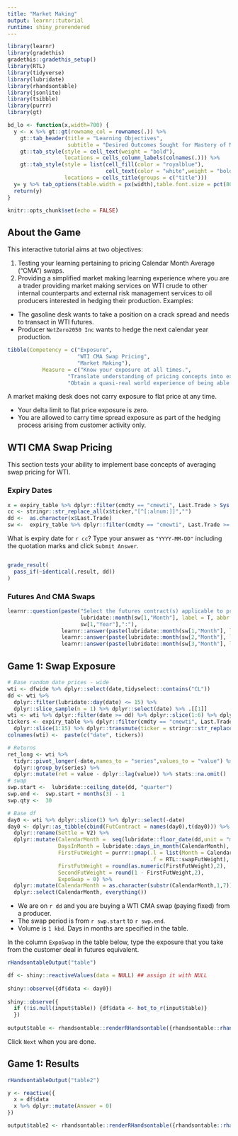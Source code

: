 ```yaml
---
title: "Market Making"
output: learnr::tutorial
runtime: shiny_prerendered
---
```


```r
library(learnr)
library(gradethis)
gradethis::gradethis_setup()
library(RTL)
library(tidyverse)
library(lubridate)
library(rhandsontable)
library(jsonlite)
library(tsibble)
library(purrr)
library(gt)

bd_lo <- function(x,width=700) {
  y <- x %>% gt::gt(rowname_col = rownames(.)) %>%
    gt::tab_header(title = "Learning Objectives",
                   subtitle = "Desired Outcomes Sought for Mastery of Material") %>%
    gt::tab_style(style = cell_text(weight = "bold"),
                  locations = cells_column_labels(colnames(.))) %>%
    gt::tab_style(style = list(cell_fill(color = "royalblue"),
                               cell_text(color = "white",weight = "bold")),
                  locations = cells_title(groups = c("title")))
  y= y %>% tab_options(table.width = px(width),table.font.size = pct(80))
  return(y)
}

knitr::opts_chunk$set(echo = FALSE)
```

## About the Game

This interactive tutorial aims at two objectives:

1. Testing your learning pertaining to pricing Calendar Month Average ("CMA") swaps.
2. Providing a simplified market making learning experience where you are a trader providing market making services on WTI crude to other internal counterparts and external risk management services to oil producers interested in hedging their production. Examples:

  + The gasoline desk wants to take a position on a crack spread and needs to transact in WTI futures.
  + Producer `NetZero2050 Inc` wants to hedge the next calendar year production.

```r
tibble(Competency = c("Exposure",
                      "WTI CMA Swap Pricing",
                      "Market Making"),
           Measure = c("Know your exposure at all times.",
                   "Translate understanding of pricing concepts into exposure.",
                   "Obtain a quasi-real world experience of being able to operate as a trader in pricing deals and managing risk effectively.")) %>% bd_lo()
```

A market making desk does not carry exposure to flat price at any time. 

+ Your delta limit to flat price exposure is zero.
+ You are allowed to carry time spread exposure as part of the hedging process arising from customer activity only.


## WTI CMA Swap Pricing

This section tests your ability to implement base concepts of averaging swap pricing for WTI. 

### Expiry Dates

```r
x = expiry_table %>% dplyr::filter(cmdty == "cmewti", Last.Trade > Sys.Date()) %>% dplyr::slice(1:20) %>% dplyr::sample_n(1) %>% dplyr::select(ticker, Last.Trade)
cc <- stringr::str_replace_all(x$ticker,"[^[:alnum:]]","")
dd <-  as.character(x$Last.Trade)
sw <-  expiry_table %>% dplyr::filter(cmdty == "cmewti", Last.Trade >= dd) %>% slice(1:3)
```

What is expiry date for `r cc`? Type your answer as `"YYYY-MM-DD"` including the quotation marks and click `Submit Answer`.

```r

```
 
```r
grade_result(
  pass_if(~identical(.result, dd))
)
```

### Futures And CMA Swaps

```r
learnr::question(paste("Select the futures contract(s) applicable to pricing a WTI CMA for",
                       lubridate::month(sw[1,"Month"], label = T, abbr = F) %>% as.character(),
                       sw[1,"Year"],":"),
                 learnr::answer(paste(lubridate::month(sw[1,"Month"], label = T, abbr = F) %>% as.character(),sw[1,"Year"])),
                 learnr::answer(paste(lubridate::month(sw[2,"Month"], label = T, abbr = F) %>% as.character(),sw[2,"Year"]), correct = TRUE),
                 learnr::answer(paste(lubridate::month(sw[3,"Month"], label = T, abbr = F) %>% as.character(),sw[3,"Year"]), correct = TRUE))
```

## Game 1: Swap Exposure

```r
# Base random date prices - wide
wti <- dfwide %>% dplyr::select(date,tidyselect::contains("CL"))
dd <- wti %>% 
  dplyr::filter(lubridate::day(date) <= 15) %>% 
  dplyr::slice_sample(n = 1) %>% dplyr::select(date) %>% .[[1]]
wti <- wti %>% dplyr::filter(date >= dd) %>% dplyr::slice(1:6) %>% dplyr::select(colnames(wti)[1:15])
tickers <- expiry_table %>% dplyr::filter(cmdty == "cmewti", Last.Trade > dd) %>% 
  dplyr::slice(1:15) %>% dplyr::transmute(ticker = stringr::str_replace_all(ticker,"[^[:alnum:]]","")) %>% .[[1]]
colnames(wti) <-  paste(c("date", tickers))

# Returns
ret_long <- wti %>% 
  tidyr::pivot_longer(-date,names_to = "series",values_to = "value") %>% 
  dplyr::group_by(series) %>% 
  dplyr::mutate(ret = value - dplyr::lag(value)) %>% stats::na.omit()
# swap
swp.start <-  lubridate::ceiling_date(dd, "quarter")
swp.end <-  swp.start + months(3) - 1
swp.qty <-  30

# Base df
day0 <- wti %>% dplyr::slice(1) %>% dplyr::select(-date)
day0 <- dplyr::as_tibble(cbind(FutContract = names(day0),t(day0))) %>%  
  dplyr::rename(Settle = V2) %>% 
  dplyr::mutate(CalendarMonth =  seq(lubridate::floor_date(dd,unit = "month") + months(1),lubridate::floor_date(dd,unit = "month") + months(14), by = "months"),
                DaysInMonth = lubridate::days_in_month(CalendarMonth),
                FirstFutWeight = purrr::pmap(.l = list(Month = CalendarMonth,contract = "cmewti",exchange = "nymex", output = "first.fut.weight"),
                                             .f = RTL::swapFutWeight),
                FirstFutWeight = round(as.numeric(FirstFutWeight),2),
                SecondFutWeight = round(1 - FirstFutWeight,2),
                ExpoSwap = 0) %>% 
  dplyr::mutate(CalendarMonth = as.character(substr(CalendarMonth,1,7)) ) %>% 
  dplyr::select(CalendarMonth, everything())
```

+ We are on `r dd` and you are buying a WTI CMA swap (paying fixed) from a producer.
+ The swap period is from `r swp.start` to `r swp.end`.
+ Volume is `1 kbd`. Days in months are specified in the table. 

In the column `ExpoSwap` in the table below, type the exposure that you take from the customer deal in futures equivalent.

```r
rHandsontableOutput("table")
```

```r
df <- shiny::reactiveValues(data = NULL) ## assign it with NULL
    
shiny::observe({df$data <- day0})
    
shiny::observe({ 
  if (!is.null(input$table)) {df$data <- hot_to_r(input$table)} 
  })
    
output$table <- rhandsontable::renderRHandsontable({rhandsontable::rhandsontable(df$data,rowHeaders = NULL)})
```

Click `Next` when you are done.

## Game 1: Results

```r
rHandsontableOutput("table2")
```

```r
y <- reactive({
  x = df$data
  x %>% dplyr::mutate(Answer = 0)
})

output$table2 <- rhandsontable::renderRHandsontable({rhandsontable::rhandsontable(y(),rowHeaders = NULL)})

```

```r

```

